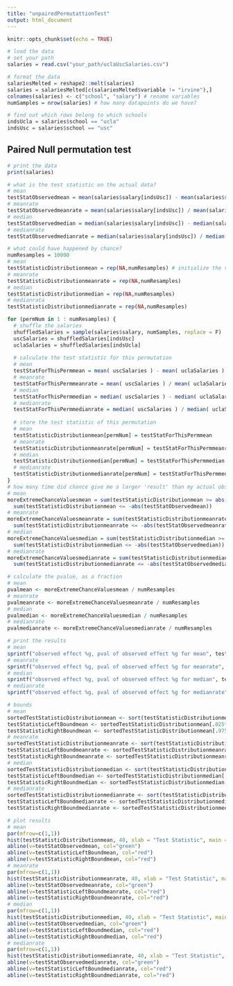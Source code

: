 ---
title: "unpairedPermutattionTest"
output: html_document
---

```{r setup, include=FALSE}
knitr::opts_chunk$set(echo = TRUE)

# load the data
# set your path
salaries = read.csv("your_path/uclaUscSalaries.csv") 

# format the data
salariesMelted = reshape2::melt(salaries)
salaries = salariesMelted[c(salariesMelted$variable != "irvine"),]
colnames(salaries) <- c("school", "salary") # rename variables
numSamples = nrow(salaries) # how many datapoints do we have?

# find out which rows belong to which schools
indsUcla = salaries$school == "ucla"
indsUsc = salaries$school == "usc"
```

## Paired Null permutation test
```{r unpaired permutation test}
# print the data
print(salaries)

# what is the test statistic on the actual data?
# mean
testStatObservedmean = mean(salaries$salary[indsUsc]) - mean(salaries$salary[indsUcla])
# meanrate
testStatObservedmeanrate = mean(salaries$salary[indsUsc]) / mean(salaries$salary[indsUcla])
# median
testStatObservedmedian = median(salaries$salary[indsUsc]) - median(salaries$salary[indsUcla])
# medianrate
testStatObservedmedianrate = median(salaries$salary[indsUsc]) / median(salaries$salary[indsUcla])

# what could have happened by chance?
numResamples = 10000
# mean
testStatisticDistributionmean = rep(NA,numResamples) # initialize the variable we'll use to store each perm's test stat
# meanrate
testStatisticDistributionmeanrate = rep(NA,numResamples)
# median
testStatisticDistributionmedian = rep(NA,numResamples)
# medianrata
testStatisticDistributionmedianrate = rep(NA,numResamples)

for (permNum in 1 : numResamples) {
  # shuffle the salaries
  shuffledSalaries = sample(salaries$salary, numSamples, replace = F)
  uscSalaries = shuffledSalaries[indsUsc]
  uclaSalaries = shuffledSalaries[indsUcla]
  
  # calculate the test statistic for this permutation
  # mean
  testStatForThisPermmean = mean( uscSalaries ) - mean( uclaSalaries )
  # meanrate
  testStatForThisPermmeanrate = mean( uscSalaries ) / mean( uclaSalaries )
  # median
  testStatForThisPermmedian = median( uscSalaries ) - median( uclaSalaries )
  # medianrate
  testStatForThisPermmedianrate = median( uscSalaries ) / median( uclaSalaries )
  
  # store the test statistic of this permutation
  # mean
  testStatisticDistributionmean[permNum] = testStatForThisPermmean
  # meanrate
  testStatisticDistributionmeanrate[permNum] = testStatForThisPermmeanrate
  # median
  testStatisticDistributionmedian[permNum] = testStatForThisPermmedian
  # medianrate
  testStatisticDistributionmedianrate[permNum] = testStatForThisPermmedianrate
}
# how many time did chance give me a larger 'result' than my actual observed data?
# mean
moreExtremeChanceValuesmean = sum(testStatisticDistributionmean >= abs(testStatObservedmean)) + 
  sum(testStatisticDistributionmean <= -abs(testStatObservedmean))
# meanrate
moreExtremeChanceValuesmeanrate = sum(testStatisticDistributionmeanrate >= abs(testStatObservedmeanrate)) + 
  sum(testStatisticDistributionmeanrate <= -abs(testStatObservedmeanrate))
# median
moreExtremeChanceValuesmedian = sum(testStatisticDistributionmedian >= abs(testStatObservedmedian)) + 
  sum(testStatisticDistributionmedian <= -abs(testStatObservedmedian))
# medianrate
moreExtremeChanceValuesmedianrate = sum(testStatisticDistributionmedianrate >= abs(testStatObservedmedianrate)) + 
  sum(testStatisticDistributionmedianrate <= -abs(testStatObservedmedianrate))

# calculate the pvalue, as a fraction
# mean
pvalmean <- moreExtremeChanceValuesmean / numResamples
# meanrate
pvalmeanrate <- moreExtremeChanceValuesmeanrate / numResamples
# median
pvalmedian <- moreExtremeChanceValuesmedian / numResamples
# medianrate
pvalmedianrate <- moreExtremeChanceValuesmedianrate / numResamples

# print the results
# mean
sprintf("observed effect %g, pval of observed effect %g for mean", testStatObservedmean, pvalmean)
# meanrate
sprintf("observed effect %g, pval of observed effect %g for meanrate", testStatObservedmeanrate, pvalmeanrate)
# median
sprintf("observed effect %g, pval of observed effect %g for median", testStatObservedmedian, pvalmedian)
# medianrate
sprintf("observed effect %g, pval of observed effect %g for medianrate", testStatObservedmedianrate, pvalmedianrate)

# bounds
# mean
sortedTestStatisticDistributionmean <- sort(testStatisticDistributionmean)
testStatisticLeftBoundmean <- sortedTestStatisticDistributionmean[.025*numResamples]
testStatisticRightBoundmean <- sortedTestStatisticDistributionmean[.975*numResamples]
# meanrate
sortedTestStatisticDistributionmeanrate <- sort(testStatisticDistributionmeanrate)
testStatisticLeftBoundmeanrate <- sortedTestStatisticDistributionmeanrate[.025*numResamples]
testStatisticRightBoundmeanrate <- sortedTestStatisticDistributionmeanrate[.975*numResamples]
# median
sortedTestStatisticDistributionmedian <- sort(testStatisticDistributionmedian)
testStatisticLeftBoundmedian <- sortedTestStatisticDistributionmedian[.025*numResamples]
testStatisticRightBoundmedian <- sortedTestStatisticDistributionmedian[.975*numResamples]
# medianrate
sortedTestStatisticDistributionmedianrate <- sort(testStatisticDistributionmedianrate)
testStatisticLeftBoundmedianrate <- sortedTestStatisticDistributionmedianrate[.025*numResamples]
testStatisticRightBoundmedianrate <- sortedTestStatisticDistributionmedianrate[.975*numResamples]

# plot results
# mean
par(mfrow=c(1,1))
hist(testStatisticDistributionmean, 40, xlab = "Test Statistic", main = "Histogram of Null Distribution for Mean")
abline(v=testStatObservedmean, col="green")
abline(v=testStatisticLeftBoundmean, col="red")
abline(v=testStatisticRightBoundmean, col="red")
# meanrate
par(mfrow=c(1,1))
hist(testStatisticDistributionmeanrate, 40, xlab = "Test Statistic", main = "Histogram of Null Distribution for Meanrate")
abline(v=testStatObservedmeanrate, col="green")
abline(v=testStatisticLeftBoundmeanrate, col="red")
abline(v=testStatisticRightBoundmeanrate, col="red")
# median
par(mfrow=c(1,1))
hist(testStatisticDistributionmedian, 40, xlab = "Test Statistic", main = "Histogram of Null Distribution for Median")
abline(v=testStatObservedmedian, col="green")
abline(v=testStatisticLeftBoundmedian, col="red")
abline(v=testStatisticRightBoundmedian, col="red")
# medianrate
par(mfrow=c(1,1))
hist(testStatisticDistributionmedianrate, 40, xlab = "Test Statistic", main = "Histogram of Null Distribution for Medianrate")
abline(v=testStatObservedmedianrate, col="green")
abline(v=testStatisticLeftBoundmedianrate, col="red")
abline(v=testStatisticRightBoundmedianrate, col="red")
```